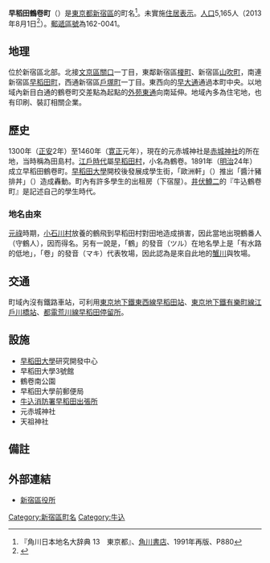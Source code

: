 {{Pathnav|日本|東京都|新宿區|frame=1}}
{{Infobox Settlement
|official_name = 早稻田鶴卷町
|native_name =
|settlement_type = [[町|町]]
|image_skyline = Waseda tsurumakicho higashi intersection 2009.JPG
|imagesize = 250px
|image_caption = 早稻田鶴卷町東交差點
|image_flag =
|image_seal =
| image_map =
| map_caption =
| pushpin_map =
|subdivision_type = [[國家|國家]]
|subdivision_name = [[File:Flag_of_Japan.svg|border]] [[日本|日本]]
|subdivision_type1 = [[都道府縣|都道府縣]]
|subdivision_name1 = [[File:Flag_of_Tokyo_Prefecture.svg|25px]] [[東京都|東京都]]
|subdivision_type2 = [[東京都區部|特別區]]
|subdivision_name2 = [[File:Flag_of_Shinjuku,_Tokyo.svg|25px]] [[新宿區|新宿區]]
|established_title =
|established_date =
|government_type =
|leader_title =
|leader_name =
|area_magnitude =
|area_total_sq_mi =
|area_total_km2 =
|area_land_sq_mi =
|area_land_km2 =
|area_urban_sq_mi =
|area_urban_km2 =
|area_metro_km2 =
|area_metro_sq_mi =
|population_as_of= 2013年（平成25年）8月1日
|population_footnotes =
|population_total = 5165
|population_urban =
|population_metro =
|population_density_sq_mi =
|population_density_km2 =
| timezone = [[日本標準時間|JST]]
| utc_offset = +9
|timezone_DST =
|utc_offset_DST =
|latd=|latm=|lats=|latNS=
|longd=|longm=|longs=|longEW=
|elevation_footnotes=
|elevation_m =
|elevation_ft =
|postal_code_type = [[郵遞區號|郵遞區號]]
|postal_code = 162-0041
|area_code =
|website =
|footnotes =
}}
'''早稻田鶴卷町'''（{{jpn|j=早稲田鶴巻町|hg=わせだつるまきちょう|rm=Waseda-tsurumakichō|f=y}}）是[[東京都|東京都]][[新宿區|新宿區]]的町名<ref name="kado">『角川日本地名大辞典 13　東京都』、[[角川書店|角川書店]]、1991年再版、P880 </ref>。未實施[[住居表示|住居表示]]。[[人口|人口]]5,165人（2013年8月1日<ref>{{Cite web |url=http://www.city.shinjuku.lg.jp/content/000130038.xls |title=新宿区　住民基本台帳の町丁別世帯数及び男女別人口（日本人と外国人の合計） |access-date=2013-08-10 |archive-date=2014-08-19 |archive-url=https://web.archive.org/web/20140819083633/http://www.city.shinjuku.lg.jp/content/000130038.xls |dead-url=no }}</ref>）。[[郵遞區號|郵遞區號]]為162-0041。

== 地理 ==
位於新宿區北部。北接[[文京區|文京區]][[關口|關口]]一丁目，東鄰新宿區[[榎町_(新宿區)|榎町]]、新宿區[[山吹町_(新宿區)|山吹町]]，南連新宿區[[早稻田町|早稻田町]]，西通新宿區[[戶塚_(新宿區)|戶塚町]]一丁目。東西向的[[早大通|早大通]]通過本町中央。以地域內新目白通的鶴卷町交差點為起點的[[外苑東通|外苑東通]]向南延伸。地域內多為住宅地，也有印刷、裝訂相關企業。

== 歷史 ==
1300年（[[正安|正安]]2年）至1460年（[[寛正|寛正]]元年），現在的元赤城神社是[[赤城神社_(新宿區)|赤城神社]]的所在地，当時稱為田島村。[[江戶時代|江戶時代]]屬[[早稻田村|早稻田村]]，小名為鶴卷。1891年（[[明治|明治]]24年）成立早稻田鶴卷町。[[早稻田大學|早稻田大學]]開校後發展成學生街，「歐洲軒」（{{lang-ja|ヨーロッパ軒}}）推出「醬汁豬排丼」（{{lang-ja|ソースカツ丼}}）造成轟動。町內有許多學生的出租房（下宿屋）。[[井伏鱒二|井伏鱒二]]的『牛込鶴卷町』是記述自己的學生時代。

=== 地名由來 ===
[[元祿|元祿]]時期，[[小石川村|小石川村]]放養的鶴飛到早稻田村對田地造成損害，因此當地出現鶴番人（守鶴人），因而得名。另有一說是，「鶴」的發音（ツル）在地名學上是「有水路的低地」，「卷」的發音（マキ）代表牧場，因此認為是來自此地的[[蟹川_(東京都)|蟹川]]與牧場。

== 交通 ==
町域內沒有鐵路車站，可利用[[東京地下鐵東西線|東京地下鐵東西線]][[早稻田站|早稻田站]]、[[東京地下鐵有樂町線|東京地下鐵有樂町線]][[江戶川橋站|江戶川橋站]]、[[都電荒川線|都電荒川線]][[早稻田站_(東京都交通局)|早稻田停留所]]。

== 設施 ==
* [[早稻田大學|早稻田大學]]研究開發中心
* 早稻田大學3號館
* 鶴卷南公園
* 早稻田大學前郵便局
* [[牛込消防署|牛込消防署早稻田出張所]]
* 元赤城神社
* 天祖神社

== 備註 ==
{{reflist}}

== 外部連結 ==
* [http://www.city.shinjuku.lg.jp/ 新宿區役所] {{Wayback|url=http://www.city.shinjuku.lg.jp/ |date=20130630141142 }}

{{新宿區的町名}}
{{DEFAULTSORT:Waseda-Tsurumakicho}}
[[Category:新宿區町名|Category:新宿區町名]]
[[Category:牛込|Category:牛込]]